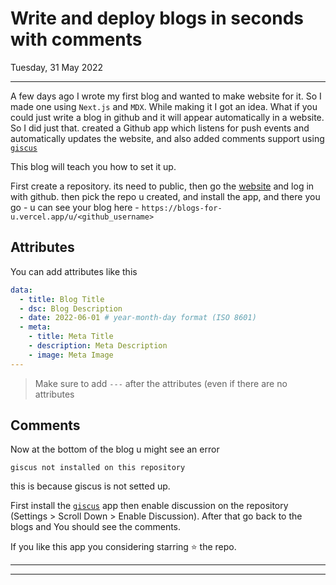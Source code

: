 
<Head>
  <title>Write and deploy blogs in seconds with comments support</title>
  <meta name="description" content="Write and deploy blogs in seconds with comments support" />
</Head>

# Write and deploy blogs in seconds with comments

Tuesday, 31 May 2022

---

A few days ago I wrote my first blog and wanted to make website for it. So I made one using `Next.js` and `MDX`. While making it I got an idea. What if you could just write a blog in github and it will appear automatically in a website. So I did just that. created a Github app which listens for push events and automatically updates the website, and also added comments support using [`giscus`](https://giscus.app/)

This blog will teach you how to set it up.

First create a repository. its need to public, then go the [website](https://blogs-for-u.vercel.app/) and log in with github. then pick the repo u created, and install the app, and there you go - u can see your blog here - `https://blogs-for-u.vercel.app/u/<github_username>`

## Attributes
You can add attributes like this

```yaml
data:
  - title: Blog Title
  - dsc: Blog Description
  - date: 2022-06-01 # year-month-day format (ISO 8601)
  - meta:
    - title: Meta Title
    - description: Meta Description
    - image: Meta Image
---
```
> Make sure to add `---` after the attributes (even if there are no attributes

## Comments

Now at the bottom of the blog u might see an error
```
giscus not installed on this repository
```
this is because giscus is not setted up.

First install the [`giscus`](https://github.com/apps/giscus) app then enable discussion on the repository (Settings > Scroll Down > Enable Discussion). After that go back to the blogs and You should see the comments.

If you like this app you considering starring ⭐ the repo.

---

<Footer />

---

<Comments blog="write-blogs-seconds" />

